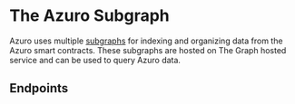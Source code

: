 
# The Azuro Subgraph

Azuro uses multiple [subgraphs](https://thegraph.com/docs/about/introduction#what-the-graph-is) for indexing and
organizing data from the Azuro smart contracts. These subgraphs are hosted on The Graph hosted service and can be used
to query Azuro data.

## Endpoints

<div className="grid lg:grid-cols-2 gap-3 mt-4">
  <Card
    contentIcon="/images/svg/gnosis.svg"
    text="Gnosis Subgraph"
    toTab="https://thegraph.azuro.org/subgraphs/name/azuro-protocol/azuro-api-gnosis/graphql"
  />
  <Card
    contentIcon="/images/svg/polygon.svg"
    text="Polygon Subgraph"
    toTab="https://thegraph.azuro.org/subgraphs/name/azuro-protocol/azuro-api-polygon/graphql"
  />
</div>
